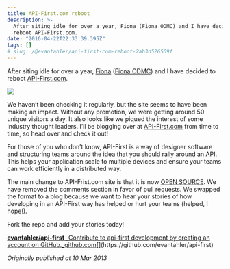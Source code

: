 ```yaml
---
title: API-First.com reboot
description: >-
  After siting idle for over a year, Fiona (Fiona ODMC) and I have decided to
  reboot API-First.com.
date: "2016-04-22T22:33:39.395Z"
tags: []
# slug: /@evantahler/api-first-com-reboot-2ab3d526569f
---
```


After siting idle for over a year, [Fiona](http://twitter.com/fionaodmc) ([Fiona ODMC](https://medium.com/u/a2165e95e3bf)) and I have decided to reboot [API-First.com](http://api-first.com).

![](/images/medium-export/1__ngHc__S43t468vMf7KDKpiw.jpeg)

We haven’t been checking it regularly, but the site seems to have been making an impact. Without any promotion, we were getting around 50 unique visitors a day. It also looks like we piqued the interest of some industry thought leaders. I’ll be blogging over at [API-First.com](http://api-first.com) from time to time, so head over and check it out!

For those of you who don’t know, API-First is a way of designer software and structuring teams around the idea that you should rally around an API. This helps your application scale to multiple devices and ensure your teams can work efficiently in a distributed way.

The main change to API-Frist.com site is that it is now [OPEN SOURCE](https://github.com/evantahler/api-first). We have removed the comments section in favor of pull requests. We swapped the format to a blog because we want to hear your stories of how developing in an API-First way has helped or hurt your teams (helped, I hope!).

Fork the repo and add your stories today!

[**evantahler/api-first**
\_Contribute to api-first development by creating an account on GitHub.\_github.com](https://github.com/evantahler/api-first "https://github.com/evantahler/api-first")[](https://github.com/evantahler/api-first)

_Originally published at 10 Mar 2013_
